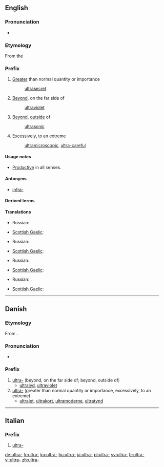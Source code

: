 {{also|ultra|ultrà}}
==English==

===Pronunciation===
* {{IPA|/ˈaltrə/}}

===Etymology===
From the {{etyl|la}} {{term|ultra||lang=la|beyond}}

===Prefix===
{{en-prefix}}

# [[greater|Greater]] than normal quantity or importance
#: [[ultrasecret]]
# [[beyond|Beyond]], on the far side of
#: [[ultraviolet]]
# [[beyond|Beyond]], [[outside]] of
#: [[ultrasonic]]
# [[excessively|Excessively]], to an extreme
#: [[ultramicroscopic]], [[ultra-careful]]

====Usage notes====
* [[productive|Productive]] in all senses.

====Antonyms====
* [[infra-]]

====Derived terms====
{{prefixsee|en}}

====Translations====
{{trans-top|greater than normal quantity or importance}}
* Russian: {{t|ru|сверх-|tr=sverx-|sc=Cyrl}}
{{trans-mid}}
* [[Scottish Gaelic]]: {{t-|gd|os-|xs=Scottish Gaelic}}
{{trans-bottom}}

{{trans-top|beyond, on the far side of}}
* Russian: {{t|ru|ультра-|tr=ul’tra-|sc=Cyrl}}
{{trans-mid}}
* [[Scottish Gaelic]]: {{t-|gd|os-|xs=Scottish Gaelic}}
{{trans-bottom}}

{{trans-top|beyond, outside of}}
* Russian: {{t|ru|сверх-|tr=sverx-|sc=Cyrl}}
{{trans-mid}}
* [[Scottish Gaelic]]: {{t-|gd|os-|xs=Scottish Gaelic}}
{{trans-bottom}}

{{trans-top|excessively, to an extreme}}
* Russian: {{t|ru|ультра-|tr=ul’tra-|sc=Cyrl}}, {{t|ru|сверх-|tr=sverx-|sc=Cyrl}}
{{trans-mid}}
* [[Scottish Gaelic]]: {{t-|gd|os-|xs=Scottish Gaelic}}
{{trans-bottom}}

----

==Danish==

===Etymology===
From {{etyl|la|da}} {{term|ultra||beyond|lang=la}}.

===Pronunciation===
* {{IPA|/ultra-/|[ˈultˢʁ̥ɑˈ-]|[ˈultˢʁ̥ɑˌ-]|lang=da}}

===Prefix===
{{infl|da|prefix}}

# [[ultra#English|ultra-]] (beyond, on the far side of; beyond, outside of)
#* [[ultralyd]], [[ultraviolet]]
# [[ultra#English|ultra-]] (greater than normal quantity or importance, excessively, to an extreme)
#* [[ultralet]], [[ultrakort]], [[ultramoderne]], [[ultratynd]]

----

==Italian==

===Prefix===
{{infl|it|prefix}}

# [[#English|ultra-]]

[[de:ultra-]]
[[fr:ultra-]]
[[ku:ultra-]]
[[hu:ultra-]]
[[ja:ultra-]]
[[pl:ultra-]]
[[sv:ultra-]]
[[tr:ultra-]]
[[vi:ultra-]]
[[zh:ultra-]]